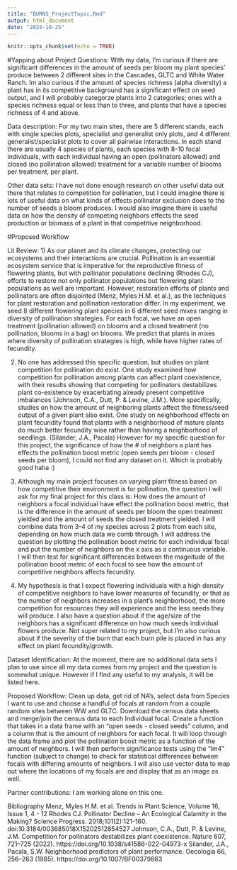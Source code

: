 ```yaml
---
title: "BURNS_ProjectTopic.Rmd"
output: html_document
date: "2024-10-25"
---
```


```r
knitr::opts_chunk$set(echo = TRUE)
```

#Yapping about Project
Questions: With my data, I'm curious if there are significant differences in the amount of seeds per bloom my plant species' produce between 2 different sites in the Cascades, GLTC and White Water Ranch. Im also curious if the amount of species richness (alpha diversity) a plant has in its competitive background has a significant effect on seed output, and I will probably categorze plants into 2 categories; ones with a species richness equal or less than to three, and plants that have a species richness of 4 and above. 

Data description: For my two main sites, there are 5 different stands, each with single species plots, specialist and generalist only plots, and 4 different generalist/specialist plots to cover all pairwise interactions. In each stand there are usually 4 species of plants, each species with 8-10 focal individuals, with each individual having an open (pollinators allowed) and closed (no pollination allowed) treatment for a variable number of blooms per treatment, per plant.

Other data sets: I have not done enough research on other useful data out there that relates to competition for pollination, but I could imagine there is lots of useful data on what kinds of effects pollinator exclusion does to the number of seeds a bloom produces. I would also imagine there is useful data on how the density of competing neighbors effects the seed production or biomass of a plant in that competitive neighborhood. 

#Proposed Workflow

Lit Review: 
1) As our planet and its climate changes, protecting our ecosystems and their interactions are crucial. Pollination is an essential ecosystem service that is imperative for the reproductive fitness of flowering plants, but with pollinator populations declining (Rhodes CJ), efforts to restore not only pollinator populations but flowering plant populations as well are important. However, restoration efforts of plants and pollinators are often disjointed (Menz, Myles H.M. et al.), as the techniques for plant restoration and pollination restoration differ. In my experiment, we seed 8 different flowering plant species in 6 different seed mixes ranging in diversity of pollination strategies. For each focal, we have an open treatment (pollination allowed) on blooms and a closed treatment (no pollination, blooms in a bag) on blooms. We predict that plants in mixes where diversity of pollination strategies is high, while have higher rates of fecundity.

2) No one has addressed this specific question, but studies on plant competition for pollination do exist. One study examined how competition for pollination among plants can affect plant coexistence, with their results showing that competing for pollinators destabilizes plant co-existence by exacerbating already present competitive imbalances (Johnson, C.A., Dutt, P. & Levine, J.M.). More specifically, studies on how the amount of neighboring plants affect the fitness/seed output of a given plant also exist. One study on neighborhood effects on plant fecundity found that plants with a neighborhood of mature plants do much better fecundity wise rather than having a neighborhood of seedlings. (Silander, J.A., Pacala) However for my specific question for this project, the significance of how the # of neighbors a plant has effects the pollination boost metric (open seeds per bloom - closed seeds per bloom), I could not find any dataset on it. Which is probably good haha :) 

3) Although my main project focuses on varying plant fitness based on how competitive their environment is for pollination, the question I will ask for my final project for this class is: How does the amount of neighbors a focal individual have effect the pollination boost metric, that is the difference in the amount of seeds per bloom the open treatment yielded and the amount of seeds the closed treatment yielded. I will combine data from 3-4 of my species across 2 plots from each site, depending on how much data we comb through. I will address the question by plotting the pollination boost metric for each individual focal and put the number of neighbors on the x axis as a continuous variable. I will then test for significant differences between the magnitude of the pollination boost metric of each focal to see how the amount of competitive neighbors affects fecundity. 

4) My hypothesis is that I expect flowering individuals with a high density of competitive neighbors to have lower measures of fecundity, or that as the number of neighbors increases in a plant’s neighborhood, the more competition for resources they will experience and the less seeds they will produce. I also have a question about if the age/size of the neighbors has a significant difference on how much seeds individual flowers produce. Not super related to my project, but I'm also curious about if the severity of the burn that each burn pile is placed in has any effect on plant fecundity/growth. 

Dataset Identification: At the moment, there are no additional data sets I plan to use since all my data comes from my project and the question is somewhat unique. However if I find any useful to my analysis, it will be listed here.

Proposed Workflow: 
Clean up data, get rid of NA’s, select data from Species I want to use and choose a handful of focals at random from a couple random sites between WW and GLTC.
Download the census data sheets and merge/join the census data to each Individual focal.
Create a function that takes in a data frame with an “open seeds - closed seeds” column, and a column that is the amount of neighbors for each focal. It will loop through the data frame and plot the pollination boost metric as a function of the amount of neighbors.
I will then perform significance tests using the “lm4” function (subject to change) to check for statistical differences between focals with differing amounts of neighbors.
I will also use vector data to map out where the locations of my focals are and display that as an image as well.

Partner contributions: I am working alone on this one. 



Bibliography
Menz, Myles H.M. et al. Trends in Plant Science, Volume 16, Issue 1, 4 - 12
Rhodes CJ. Pollinator Decline – An Ecological Calamity in the Making? Science Progress. 2018;101(2):121-160. doi:10.3184/003685018X15202512854527 
Johnson, C.A., Dutt, P. & Levine, J.M. Competition for pollinators destabilizes plant coexistence. Nature 607, 721–725 (2022). https://doi.org/10.1038/s41586-022-04973-x
Silander, J.A., Pacala, S.W. Neighborhood predictors of plant performance. Oecologia 66, 256–263 (1985). https://doi.org/10.1007/BF00379863 

